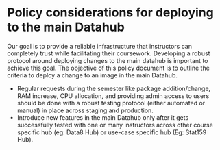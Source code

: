 
# Policy considerations for deploying to the main Datahub

Our goal is to provide a reliable infrastructure that instructors can completely trust while facilitating their coursework. Developing a robust protocol around deploying changes to the main datahub is important to achieve this goal. The objective of this policy document is to outline the criteria to deploy a change to an image in the main Datahub.

- Regular requests during the semester like package addition/change, RAM increase, CPU allocation, and providing admin access to users should be done with a robust testing protocol (either automated or manual) in place across staging and production.
- Introduce new features in the main Datahub only after it gets successfully tested with one or many instructors across other course specific hub (eg: Data8 Hub) or use-case specific hub (Eg: Stat159 Hub).